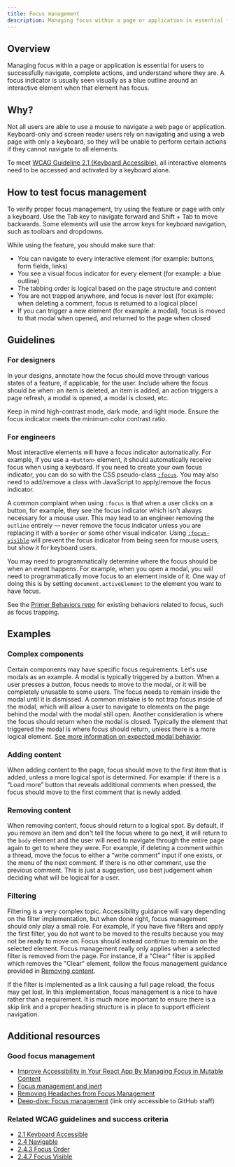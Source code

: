 ```yaml
---
title: Focus management
description: Managing focus within a page or application is essential for users to successfully navigate, complete actions, and understand where they are.
---
```



## Overview

Managing focus within a page or application is essential for users to successfully navigate, complete actions, and understand where they are. A focus indicator is usually seen visually as a blue outline around an interactive element when that element has focus.

## Why?

Not all users are able to use a mouse to navigate a web page or application. Keyboard-only and screen reader users rely on navigating and using a web page with only a keyboard, so they will be unable to perform certain actions if they cannot navigate to all elements.

To meet [WCAG Guideline 2.1 (Keyboard Accessible)](https://www.w3.org/TR/WCAG21/#keyboard-accessible), all interactive elements need to be accessed and activated by a keyboard alone.

## How to test focus management

To verify proper focus management, try using the feature or page with only a keyboard. Use the Tab key to navigate forward and Shift + Tab to move backwards. Some elements will use the arrow keys for keyboard navigation, such as toolbars and dropdowns.

While using the feature, you should make sure that:

- You can navigate to every interactive element (for example: buttons, form fields, links)
- You see a visual focus indicator for every element (for example: a blue outline)
- The tabbing order is logical based on the page structure and content
- You are not trapped anywhere, and focus is never lost (for example: when deleting a comment, focus is returned to a logical place)
- If you can trigger a new element (for example: a modal), focus is moved to that modal when opened, and returned to the page when closed

## Guidelines

### For designers

In your designs, annotate how the focus should move through various states of a feature, if applicable, for the user. Include where the focus should be when: an item is deleted, an item is added, an action triggers a page refresh, a modal is opened, a modal is closed, etc.

Keep in mind high-contrast mode, dark mode, and light mode. Ensure the focus indicator meets the minimum color contrast ratio.

### For engineers

Most interactive elements will have a focus indicator automatically. For example, if you use a `<button>` element, it should automatically receive focus when using a keyboard. If you need to create your own focus indicator, you can do so with the CSS pseudo-class [`:focus`](https://developer.mozilla.org/en-US/docs/Web/CSS/:focus). You may also need to add/remove a class with JavaScript to apply/remove the focus indicator.

A common complaint when using `:focus` is that when a user clicks on a button, for example, they see the focus indicator which isn't always necessary for a mouse user. This may lead to an engineer removing the `outline` entirely — never remove the focus indicator unless you are replacing it with a `border` or some other visual indicator. Using [`:focus-visible`](https://developer.mozilla.org/en-US/docs/Web/CSS/:focus-visible) will prevent the focus indicator from being seen for mouse users, but show it for keyboard users.

You may need to programmatically determine where the focus should be when an event happens. For example, when you open a modal, you will need to programmatically move focus to an element inside of it. One way of doing this is by setting `document.activeElement` to the element you want to have focus.

See the [Primer Behaviors repo](https://github.com/primer/behaviors) for existing behaviors related to focus, such as focus trapping.

## Examples

### Complex components

Certain components may have specific focus requirements. Let's use modals as an example. A modal is typically triggered by a button. When a user presses a button, focus needs to move to the modal, or it will be completely unusable to some users. The focus needs to remain inside the modal until it is dismissed. A common mistake is to not trap focus inside of the modal, which will allow a user to navigate to elements on the page behind the modal with the modal still open. Another consideration is where the focus should return when the modal is closed. Typically the element that triggered the modal is where focus should return, unless there is a more logical element. [See more information on expected modal behavior](https://www.w3.org/TR/wai-aria-practices-1.2/#dialog_modal).

### Adding content

When adding content to the page, focus should move to the first item that is added, unless a more logical spot is determined. For example: if there is a “Load more” button that reveals additional comments when pressed, the focus should move to the first comment that is newly added.

### Removing content

When removing content, focus should return to a logical spot. By default, if you remove an item and don't tell the focus where to go next, it will return to the `body` element and the user will need to navigate through the entire page again to get to where they were. For example, if deleting a comment within a thread, move the focus to either a “write comment” input if one exists, or the menu of the next comment. If there is no other comment, use the previous comment. This is just a suggestion, use best judgement when deciding what will be logical for a user.

### Filtering

Filtering is a very complex topic. Accessibility guidance will vary depending on the filter implementation, but when done right, focus management should only play a small role. For example, if you have five filters and apply the first filter, you do not want to be moved to the results because you may not be ready to move on. Focus should instead continue to remain on the selected element.
Focus management really only applies when a selected filter is removed from the page. For instance, if a "Clear" filter is applied which removes the "Clear" element, follow the focus management guidance provided in [Removing content](#removing-content).

If the filter is implemented as a link causing a full page reload, the focus may get lost. In this implementation, focus management is a nice to have rather than a requirement. It is much more important to ensure there is a skip link and a proper heading structure is in place to support efficient navigation.

## Additional resources

### Good focus management

- [Improve Accessibility in Your React App By Managing Focus in Mutable Content](https://medium.com/swlh/improve-accessibility-in-your-react-app-by-managing-focus-in-mutable-content-4ddf4ed92186)
- [Focus management and inert](https://css-tricks.com/focus-management-and-inert/)
- [Removing Headaches from Focus Management](https://developers.google.com/web/updates/2016/03/focus-start-point)
- [Deep-dive: Focus management](https://github.com/github/accessibility/blob/main/docs/deep-dive-notes/2021-12-1-focus-managaement.md) (link only accessible to GitHub staff)

### Related WCAG guidelines and success criteria

- [2.1 Keyboard Accessible](https://www.w3.org/TR/WCAG21/#keyboard-accessible)
- [2.4 Navigable](https://www.w3.org/TR/WCAG21/#navigable)
- [2.4.3 Focus Order](https://www.w3.org/TR/WCAG21/#focus-order)
- [2.4.7 Focus Visible](https://www.w3.org/TR/WCAG21/#focus-visible)
